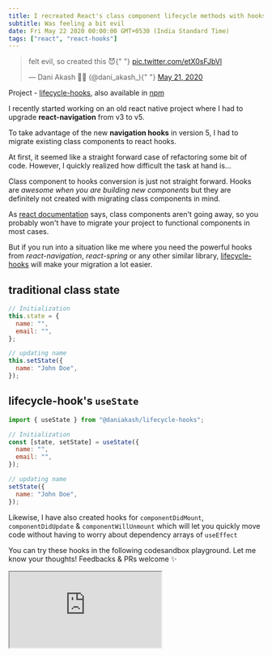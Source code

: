 ```yaml
---
title: I recreated React's class component lifecycle methods with hooks
subtitle: Was feeling a bit evil
date: Fri May 22 2020 00:00:00 GMT+0530 (India Standard Time)
tags: ["react", "react-hooks"]
---
```


<blockquote class="twitter-tweet">
  <p lang="en" dir="ltr">
    felt evil, so created this 😈{" "}
    <a href="https://t.co/etX0sFJbVl">pic.twitter.com/etX0sFJbVl</a>
  </p>
  &mdash; Dani Akash 🧪💥 (@dani_akash_){" "}
  <a href="https://twitter.com/dani_akash_/status/1263327984640946177?ref_src=twsrc%5Etfw">
    May 21, 2020
  </a>
</blockquote> <script
  async
  src="https://platform.twitter.com/widgets.js"
  charset="utf-8"
></script>

Project - [lifecycle-hooks](https://github.com/DaniAkash/lifecycle-hooks), also available in [npm](https://www.npmjs.com/package/@daniakash/lifecycle-hooks)

I recently started working on an old react native project where I had to upgrade **react-navigation** from v3 to v5.

To take advantage of the new **navigation hooks** in version 5, I had to migrate existing class components to react hooks.

At first, it seemed like a straight forward case of refactoring some bit of code. However, I quickly realized how difficult the task at hand is...

Class component to hooks conversion is just not straight forward. Hooks are _awesome when you are building new components_ but they are definitely not created with migrating class components in mind.

As [react documentation](https://reactjs.org/docs/hooks-intro.html#no-breaking-changes) says, class components aren't going away, so you probably won't have to migrate your project to functional components in most cases.

But if you run into a situation like me where you need the powerful hooks from _react-navigation_, _react-spring_ or any other similar library, [lifecycle-hooks](https://github.com/DaniAkash/lifecycle-hooks) will make your migration a lot easier.

## traditional class state

```jsx
// Initialization
this.state = {
  name: "",
  email: "",
};

// updating name
this.setState({
  name: "John Doe",
});
```

## lifecycle-hook's `useState`

```jsx
import { useState } from "@daniakash/lifecycle-hooks";

// Initialization
const [state, setState] = useState({
  name: "",
  email: "",
});

// updating name
setState({
  name: "John Doe",
});
```

Likewise, I have also created hooks for `componentDidMount`, `componentDidUpdate` & `componentWillUnmount` which will let you quickly move code without having to worry about dependency arrays of `useEffect`

You can try these hooks in the following codesandbox playground. Let me know your thoughts! Feedbacks & PRs welcome ✨

<iframe
  style={{
    width: "100%",
    height: "900px",
    outline: "1px solid #252525",
    border: 0,
    borderRadius: 8,
    marginBottom: 16,
    zIndex: 100,
  }}
  src="https://codesandbox.io/p/sandbox/lifecycle-hooks-playground-n6qes"
></iframe>
